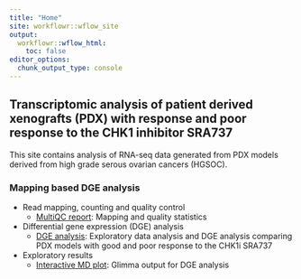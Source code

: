 ```yaml
---
title: "Home"
site: workflowr::wflow_site
output:
  workflowr::wflow_html:
    toc: false
editor_options:
  chunk_output_type: console
---
```


## Transcriptomic analysis of patient derived xenografts (PDX) with response and poor response to the CHK1 inhibitor SRA737

This site contains analysis of RNA-seq data generated from PDX models derived from high grade serous ovarian cancers (HGSOC).

### Mapping based DGE analysis

* Read mapping, counting and quality control
  * [MultiQC report](multiqc_report.html): Mapping and quality statistics
  
* Differential gene expression (DGE) analysis
  * [DGE analysis](limma_analysis.html): Exploratory data analysis and DGE analysis comparing PDX models with good and poor response to the CHK1i SRA737
  
* Exploratory results
  * [Interactive MD plot](glimma-plots/MD-Plot.html): Glimma output for DGE analysis
